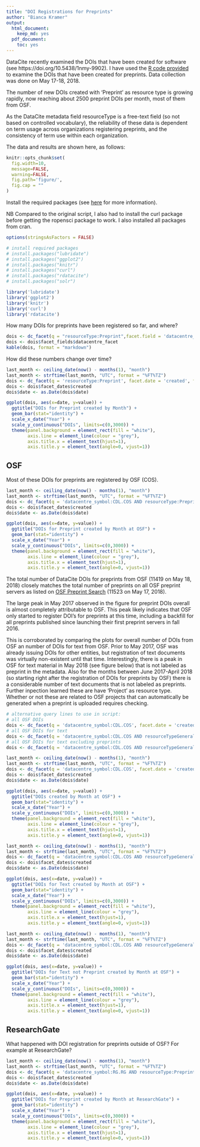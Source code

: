 ---
title: "DOI Registrations for Preprints"
author: "Bianca Kramer"
output:
  html_document:
    keep_md: yes
  pdf_document:
    toc: yes
---


DataCite recently examined the DOIs that have been created for software (see https://doi.org/10.5438/1nmy-9902).
I have used the [R code provided](https://github.com/datacite/metadata-reports/blob/master/software/index.md) to examine the DOIs that have been created for preprints. Data collection was done on May 17-18, 2018. 

The number of new DOIs created with 'Preprint' as resource type is growing rapidly, now reaching about 2500 preprint DOIs per month, most of them from OSF. 

As the DataCite metadata field resourceType is a free-text field (so not based on controlled vocabulary), the reliability of these data is dependent on term usage across organizations registering preprints, and the consistency of term use within each organization. 

The data and results are shown here, as follows:  

```{r, eval=TRUE, echo=FALSE}
knitr::opts_chunk$set(
  fig.width=10,
  message=FALSE,
  warning=FALSE,
  fig.path='figure/',
  fig.cap = ""
)
```

Install the required packages (see [here](https://github.com/ropensci/rdatacite) for more information).

NB Compared to the original script, I also had to install the curl package before getting the ropensci package to work. 
I also installed all packages from cran. 

```{r loadpkgs}
options(stringsAsFactors = FALSE)

# install required packages
# install.packages("lubridate")
# install.packages("ggplot2")
# install.packages("knitr")
# install.packages("curl")
# install.packages("rdatacite")
# install.packages("solr")

library('lubridate')
library('ggplot2')
library('knitr')
library('curl')
library('rdatacite')

```



How many DOIs for preprints have been registered so far, and where?

```{r}
dois <- dc_facet(q = "resourceType:Preprint",facet.field = 'datacentre_facet', facet.sort = 'count', facet.limit = 10)
dois <- dois$facet_fields$datacentre_facet
kable(dois, format = "markdown")

```


How did these numbers change over time?

```{r}
last_month <- ceiling_date(now() - months(1), "month")
last_month <- strftime(last_month, "UTC", format = "%FT%TZ")
dois <- dc_facet(q = 'resourceType:Preprint', facet.date = 'created', facet.date.start = "2013-01-01T00:00:00Z", facet.date.end = last_month, facet.date.gap = "+1MONTH")
dois <- dois$facet_dates$created
dois$date <- as.Date(dois$date)
```

```{r}
ggplot(dois, aes(x=date, y=value)) +
  ggtitle("DOIs for Preprint created by Month") +
  geom_bar(stat="identity") + 
  scale_x_date("Year") +
  scale_y_continuous("DOIs", limits=c(0,3000)) +
  theme(panel.background = element_rect(fill = "white"),
        axis.line = element_line(colour = "grey"),
        axis.title.x = element_text(hjust=1),
        axis.title.y = element_text(angle=0, vjust=1))
```


## OSF


Most of these DOIs for preprints are registered by OSF (COS). 

```{r}
last_month <- ceiling_date(now() - months(1), "month")
last_month <- strftime(last_month, "UTC", format = "%FT%TZ")
dois <- dc_facet(q = 'datacentre_symbol:CDL.COS AND resourceType:Preprint', facet.date = 'created', facet.date.start = "2013-01-01T00:00:00Z", facet.date.end = last_month, facet.date.gap = "+1MONTH")
dois <- dois$facet_dates$created
dois$date <- as.Date(dois$date)

```

```{r}
ggplot(dois, aes(x=date, y=value)) +
  ggtitle("DOIs for Preprint created by Month at OSF") +
  geom_bar(stat="identity") + 
  scale_x_date("Year") +
  scale_y_continuous("DOIs", limits=c(0,3000)) +
  theme(panel.background = element_rect(fill = "white"),
        axis.line = element_line(colour = "grey"),
        axis.title.x = element_text(hjust=1),
        axis.title.y = element_text(angle=0, vjust=1)) 

```



The total number of DataCite DOIs for preprints from OSF (11419 on May 18, 2018) closely matches the total number of preprints on all OSF preprint servers as listed on [OSF Preprint Search](https://osf.io/preprints/discover) (11523 on May 17, 2018).  

The large peak in May 2017 observed in the figure for preprint DOIs overall is almost completely attributable to OSF. This peak likely indicates that OSF only started to register DOI's for preprints at this time, including a backfill for all preprints published since launching their first preprint servers in fall 2016. 

This is corroborated by comparing the plots for overall number of DOIs from OSF an number of DOIs for text from OSF. 
Prior to May 2017, OSF was already issuing DOIs for other entities, but registration of text documents was virtually non-existent until that time. Interestingly, there is a peak in OSF for text material in May 2018 (see figure below) that is not labeled as preprint in the metadata. Also for the months between June 2017-April 2018 (so starting right after the registration of DOIs for preprints by OSF) there is a considerable number of text documents that is not labeled as preprints. Further inpection learned these are have 'Project' as resource type. Whether or not these are related to OSF projects that can automatically be generated when a preprint is uploaded requires checking. 

```{r, eval=FALSE, echo=TRUE}
# alternative query lines to use in script:
# all OSF DOIs
dois <- dc_facet(q = 'datacentre_symbol:CDL.COS', facet.date = 'created', facet.date.start = "2013-01-01T00:00:00Z", facet.date.end = last_month, facet.date.gap = "+1MONTH")
# all OSF DOIs for text
dois <- dc_facet(q = 'datacentre_symbol:CDL.COS AND resourceTypeGeneral:Text', facet.date = 'created', facet.date.start = "2013-01-01T00:00:00Z", facet.date.end = last_month, facet.date.gap = "+1MONTH")
# all OSF DOIs for text excluding preprints
dois <- dc_facet(q = 'datacentre_symbol:CDL.COS AND resourceTypeGeneral:Text NOT resourceType:Preprint', facet.date = 'created', facet.date.start = "2013-01-01T00:00:00Z", facet.date.end = last_month, facet.date.gap = "+1MONTH")

```


```{r, eval=TRUE, echo=FALSE}
last_month <- ceiling_date(now() - months(1), "month")
last_month <- strftime(last_month, "UTC", format = "%FT%TZ")
dois <- dc_facet(q = 'datacentre_symbol:CDL.COS', facet.date = 'created', facet.date.start = "2013-01-01T00:00:00Z", facet.date.end = last_month, facet.date.gap = "+1MONTH")
dois <- dois$facet_dates$created
dois$date <- as.Date(dois$date)

ggplot(dois, aes(x=date, y=value)) +
  ggtitle("DOIs created by Month at OSF") +
  geom_bar(stat="identity") + 
  scale_x_date("Year") +
  scale_y_continuous("DOIs", limits=c(0,3000)) +
  theme(panel.background = element_rect(fill = "white"),
        axis.line = element_line(colour = "grey"),
        axis.title.x = element_text(hjust=1),
        axis.title.y = element_text(angle=0, vjust=1)) 
```

```{r, eval=TRUE, echo=FALSE}
last_month <- ceiling_date(now() - months(1), "month")
last_month <- strftime(last_month, "UTC", format = "%FT%TZ")
dois <- dc_facet(q = 'datacentre_symbol:CDL.COS AND resourceTypeGeneral:Text', facet.date = 'created', facet.date.start = "2013-01-01T00:00:00Z", facet.date.end = last_month, facet.date.gap = "+1MONTH")
dois <- dois$facet_dates$created
dois$date <- as.Date(dois$date)

ggplot(dois, aes(x=date, y=value)) +
  ggtitle("DOIs for Text created by Month at OSF") +
  geom_bar(stat="identity") + 
  scale_x_date("Year") +
  scale_y_continuous("DOIs", limits=c(0,3000)) +
  theme(panel.background = element_rect(fill = "white"),
        axis.line = element_line(colour = "grey"),
        axis.title.x = element_text(hjust=1),
        axis.title.y = element_text(angle=0, vjust=1)) 
```

```{r, eval=TRUE, echo=FALSE}
last_month <- ceiling_date(now() - months(1), "month")
last_month <- strftime(last_month, "UTC", format = "%FT%TZ")
dois <- dc_facet(q = 'datacentre_symbol:CDL.COS AND resourceTypeGeneral:Text NOT resourceType:Preprint', facet.date = 'created', facet.date.start = "2013-01-01T00:00:00Z", facet.date.end = last_month, facet.date.gap = "+1MONTH")
dois <- dois$facet_dates$created
dois$date <- as.Date(dois$date)

ggplot(dois, aes(x=date, y=value)) +
  ggtitle("DOIs for Text not Preprint created by Month at OSF") +
  geom_bar(stat="identity") + 
  scale_x_date("Year") +
  scale_y_continuous("DOIs", limits=c(0,3000)) +
  theme(panel.background = element_rect(fill = "white"),
        axis.line = element_line(colour = "grey"),
        axis.title.x = element_text(hjust=1),
        axis.title.y = element_text(angle=0, vjust=1)) 
```

## ResearchGate

What happened with DOI registration for preprints outside of OSF? For example at ResearchGate?

```{r}
last_month <- ceiling_date(now() - months(1), "month")
last_month <- strftime(last_month, "UTC", format = "%FT%TZ")
dois <- dc_facet(q = 'datacentre_symbol:RG.RG AND resourceType:Preprint', facet.date = 'created', facet.date.start = "2013-01-01T00:00:00Z", facet.date.end = last_month, facet.date.gap = "+1MONTH")
dois <- dois$facet_dates$created
dois$date <- as.Date(dois$date)

```

```{r}
ggplot(dois, aes(x=date, y=value)) +
  ggtitle("DOIs for Preprint created by Month at ResearchGate") +
  geom_bar(stat="identity") + 
  scale_x_date("Year") +
  scale_y_continuous("DOIs", limits=c(0,3000)) +
  theme(panel.background = element_rect(fill = "white"),
        axis.line = element_line(colour = "grey"),
        axis.title.x = element_text(hjust=1),
        axis.title.y = element_text(angle=0, vjust=1))

```


